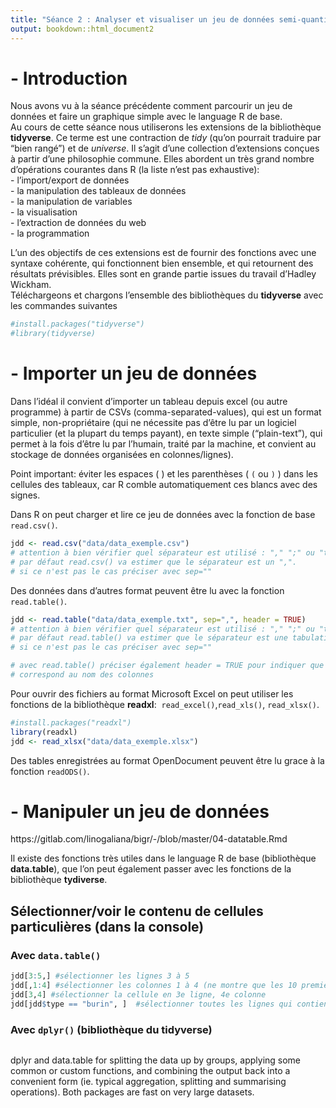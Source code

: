 ```yaml
---
title: "Séance 2 : Analyser et visualiser un jeu de données semi-quantitatif"
output: bookdown::html_document2
---
```


# - Introduction
Nous avons vu à la séance précédente comment parcourir un jeu de données et faire un graphique simple avec le language R de base.  
Au cours de cette séance nous utiliserons les extensions de la bibliothèque **tidyverse**. Ce terme est une contraction de *tidy* (qu’on pourrait traduire par “bien rangé”) et de *universe*. Il s’agit d’une collection d’extensions conçues à partir d'une philosophie commune. Elles abordent un très grand nombre d’opérations courantes dans R (la liste n’est pas exhaustive):\
- l'import/export de données\
- la manipulation des tableaux de données\
- la manipulation de variables\
- la visualisation\
- l'extraction de données du web\
- la programmation\

L'un des objectifs de ces extensions est de fournir des fonctions avec une syntaxe cohérente, qui fonctionnent bien ensemble, et qui retournent des résultats prévisibles. Elles sont en grande partie issues du travail d’Hadley Wickham.  
Téléchargeons et chargons l'ensemble des bibliothèques du **tidyverse** avec les commandes suivantes
```r
#install.packages("tidyverse")
#library(tidyverse)
```

# - Importer un jeu de données
Dans l'idéal il convient d'importer un tableau depuis excel (ou autre programme) à partir de CSVs (comma-separated-values), qui est un format simple, non-propriétaire (qui ne nécessite pas d'être lu par un logiciel particulier (et la plupart du temps payant), en texte simple ("plain-text"), qui permet à la fois d'être lu par l'humain, traité par la machine, et convient au stockage de données organisées en colonnes/lignes).\

Point important: éviter les espaces ( ` ` ) et les parenthèses ( `(` ou `)` ) dans les cellules des tableaux, car R comble automatiquement ces blancs avec des signes.

Dans R on peut charger et lire ce jeu de données avec la fonction de base `read.csv()`. 
```r
jdd <- read.csv("data/data_exemple.csv") 
# attention à bien vérifier quel séparateur est utilisé : "," ";" ou "tab"
# par défaut read.csv() va estimer que le séparateur est un ",".
# si ce n'est pas le cas préciser avec sep=""
```

Des données dans d'autres format peuvent être lu avec la fonction `read.table()`.
```r
jdd <- read.table("data/data_exemple.txt", sep=",", header = TRUE)
# attention à bien vérifier quel séparateur est utilisé : "," ";" ou "tab"
# par défaut read.table() va estimer que le séparateur est une tabulation.
# si ce n'est pas le cas préciser avec sep=""

# avec read.table() préciser également header = TRUE pour indiquer que la première ligne
# correspond au nom des colonnes
```

Pour ouvrir des fichiers au format Microsoft Excel on peut utiliser les fonctions de la bibliothèque **readxl**:\  `read_excel()`,`read_xls()`, `read_xlsx()`.
```r
#install.packages("readxl")
library(readxl)
jdd <- read_xlsx("data/data_exemple.xlsx")
```
Des tables enregistrées au format OpenDocument peuvent être lu grace à la fonction `readODS()`.

# - Manipuler un jeu de données
https://gitlab.com/linogaliana/bigr/-/blob/master/04-datatable.Rmd

Il existe des fonctions très utiles dans le language R de base (bibliothèque **data.table**), que l'on peut également passer avec les fonctions de la bibliothèque **tydiverse**.\

## Sélectionner/voir le contenu de cellules particulières (dans la console)
### Avec `data.table()`
```r
jdd[3:5,] #sélectionner les lignes 3 à 5
jdd[,1:4] #sélectionner les colonnes 1 à 4 (ne montre que les 10 premières lignes)
jdd[3,4] #sélectionner la cellule en 3e ligne, 4e colonne
jdd[jdd$type == "burin", ]  #sélectionner toutes les lignes qui contiennent "burin" dans la colonne "type"
```

### Avec `dplyr()` (bibliothèque du tidyverse)
```r

```

dplyr and data.table for splitting the data up by groups, applying some common or custom functions, and combining the output back into a convenient form (ie. typical aggregation, splitting and summarising operations). Both packages are fast on very large datasets.

